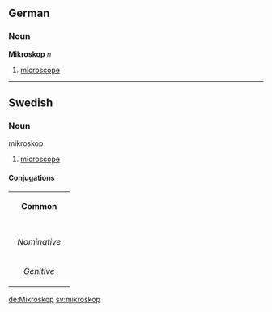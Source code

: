 ==German==
===Noun===
'''Mikroskop''' ''n''
#[[microscope]]
----
==Swedish==
===Noun===
;mikroskop
#[[microscope]]

====Conjugations====
{| border=1 cellspacing=0 
| bgcolor=#FFFFF0 colspan=5 align=center | '''Common''' 
|- 
|- bgcolor=#FFFFF0 align=center 
! rowspan=2 | 
| colspan=2 width=105 | ''Singular'' 
| colspan=2 | ''Plural'' 
|- bgcolor=#FFFFF0 align=center 
| width=105 | ''Indefinite'' 
| width=105 | ''Definite'' 
| width=105 | ''Indefinite'' 
|  width=105 | ''Definite'' 
|- align=center 
| width=105 bgcolor=#FFFFF0 | ''Nominative'' 
| [[mikroskop]] 
| [[mikroskopet]] 
| [[mikroskop]] 
| [[mikroskopen]] 
|- align=center 
| width=105 bgcolor=#FFFFF0 | ''Genitive'' 
| [[mikroskops]] 
| [[mikroskopets]] 
| [[mikroskops]] 
| [[mikroskopens]]  
|} 




[[de:Mikroskop]]
[[sv:mikroskop]]